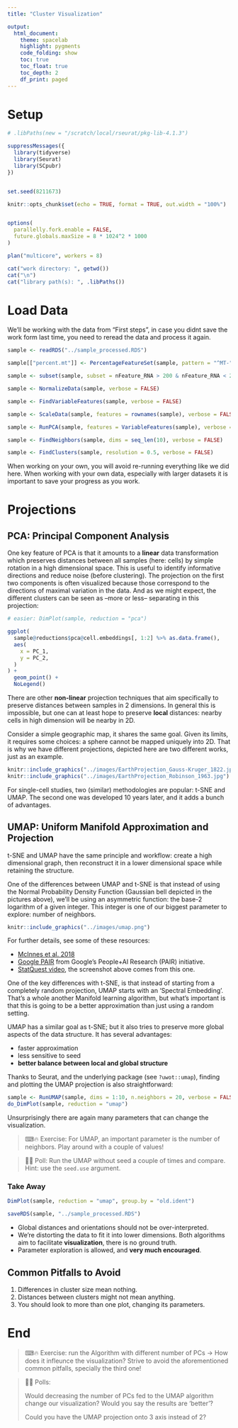 ```yaml
---
title: "Cluster Visualization"

output:
  html_document:
    theme: spacelab
    highlight: pygments
    code_folding: show
    toc: true
    toc_float: true
    toc_depth: 2
    df_print: paged
---
```


# Setup

<link rel="stylesheet" href="headers.css">

```r
# .libPaths(new = "/scratch/local/rseurat/pkg-lib-4.1.3")

suppressMessages({
  library(tidyverse)
  library(Seurat)
  library(SCpubr)
})


set.seed(8211673)

knitr::opts_chunk$set(echo = TRUE, format = TRUE, out.width = "100%")


options(
  parallelly.fork.enable = FALSE,
  future.globals.maxSize = 8 * 1024^2 * 1000
)

plan("multicore", workers = 8)
```

```r
cat("work directory: ", getwd())
cat("\n")
cat("library path(s): ", .libPaths())
```

# Load Data

We'll be working with the data from "First steps", in case you didnt save the work form last time, you need to reread the data and process it again.

```r
sample <- readRDS("../sample_processed.RDS")

sample[["percent.mt"]] <- PercentageFeatureSet(sample, pattern = "^MT-")

sample <- subset(sample, subset = nFeature_RNA > 200 & nFeature_RNA < 2500 & percent.mt < 5)

sample <- NormalizeData(sample, verbose = FALSE)

sample <- FindVariableFeatures(sample, verbose = FALSE)

sample <- ScaleData(sample, features = rownames(sample), verbose = FALSE)

sample <- RunPCA(sample, features = VariableFeatures(sample), verbose = FALSE)

sample <- FindNeighbors(sample, dims = seq_len(10), verbose = FALSE)

sample <- FindClusters(sample, resolution = 0.5, verbose = FALSE)
```

When working on your own, you will avoid re-running everything like we did here.
When working with your own data, especially with larger datasets it is important to 
save your progress as you work. 


# Projections

## PCA: Principal Component Analysis

One key feature of PCA is that it amounts to a **linear** data transformation which preserves distances between all samples (here: cells) by simple rotation in a high dimensional space.
This is useful to identify informative directions and reduce noise (before clustering).
The projection on the first two components is often visualized because those correspond to the directions of maximal variation in the data.
And as we might expect, the different clusters can be seen as --more or less-- separating in this projection:

```r
# easier: DimPlot(sample, reduction = "pca")

ggplot(
  sample@reductions$pca@cell.embeddings[, 1:2] %>% as.data.frame(),
  aes(
    x = PC_1,
    y = PC_2,
  )
) +
  geom_point() +
  NoLegend()
```

There are other **non-linear** projection techniques that aim specifically to preserve distances between samples in 2 dimensions.
In general this is impossible, but one can at least hope to preserve **local** distances: nearby cells in high dimension will be nearby in 2D.

Consider a simple geographic map, it shares the same goal.
Given its limits, it requires some choices: a sphere cannot be mapped uniquely into 2D.
That is why we have different projections, depicted here are two different works, just as an example.
<!-- https://en.wikipedia.org/wiki/List_of_map_projections -->

```r
knitr::include_graphics("../images/EarthProjection_Gauss-Kruger_1822.jpg")
knitr::include_graphics("../images/EarthProjection_Robinson_1963.jpg")
```

For single-cell studies, two (similar) methodologies are popular: t-SNE and UMAP.
The second one was developed 10 years later, and it adds a bunch of advantages.

## UMAP: Uniform Manifold Approximation and Projection

t-SNE and UMAP have the same principle and workflow: create a high dimensional graph, then reconstruct it in a lower dimensional space while retaining the structure.

One of the differences between UMAP and t-SNE is that instead of using the Normal Probability Density Function (Gaussian bell depicted in the pictures above), we'll be using an asymmetric function: the base-2 logarithm of a given integer.
This integer is one of our biggest parameter to explore: number of neighbors.

```r
knitr::include_graphics("../images/umap.png")
```

For further details, see some of these resources:

-   [McInnes et al. 2018](https://arxiv.org/pdf/1802.03426)
-   [Google PAIR](https://pair-code.github.io/understanding-umap/) from Google's People+AI Research (PAIR) initiative.
-   [StatQuest video](https://www.youtube.com/watch?v=eN0wFzBA4Sc), the screenshot above comes from this one.

One of the key differences with t-SNE, is that instead of starting from a completely random projection, UMAP starts with an 'Spectral Embedding'.
That's a whole another Manifold learning algorithm, but what's important is that this is going to be a better approximation than just using a random setting.

UMAP has a similar goal as t-SNE; but it also tries to preserve more global aspects of the data structure.
It has several advantages:

-   faster approximation
-   less sensitive to seed
-   **better balance between local and global structure**

Thanks to Seurat, and the underlying package (see `?uwot::umap`), finding and plotting the UMAP projection is also straightforward:

```r
sample <- RunUMAP(sample, dims = 1:10, n.neighbors = 20, verbose = FALSE,)
do_DimPlot(sample, reduction = "umap")
```

Unsurprisingly there are again many parameters that can change the visualization.

> ⌨🔥 Exercise: For UMAP, an important parameter is the number of neighbors.
> Play around with a couple of values!

> 🧭✨ Poll: Run the UMAP without seed a couple of times and compare.
> Hint: use the `seed.use` argument.

### Take Away

```r
DimPlot(sample, reduction = "umap", group.by = "old.ident") 

saveRDS(sample, "../sample_processed.RDS")
```

-   Global distances and orientations should not be over-interpreted.
-   We're distorting the data to fit it into lower dimensions. Both algorithms aim to facilitate **visualization**, there is no ground truth.
-   Parameter exploration is allowed, and **very much encouraged**.

## Common Pitfalls to Avoid

1.  Differences in cluster size mean nothing.
2.  Distances between clusters might not mean anything.
3.  You should look to more than one plot, changing its parameters.

# End

> ⌨🔥 Exercise: run the Algorithm with different number of PCs -> How does it infleunce the visualization?
> Strive to avoid the aforementioned common pitfalls, specially the third one!

> 🧭✨ Polls:
>
> Would decreasing the number of PCs fed to the UMAP algorithm change our visualization?
> Would you say the results are 'better'?
>
> Could you have the UMAP projection onto 3 axis instead of 2?
